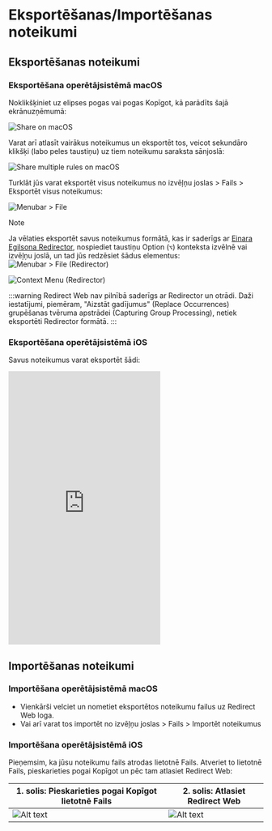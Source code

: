 # Eksportēšanas/Importēšanas noteikumi

## Eksportēšanas noteikumi

### Eksportēšana operētājsistēmā macOS

Noklikšķiniet uz elipses pogas vai pogas Kopīgot, kā parādīts šajā ekrānuzņēmumā:

![Share on macOS](/img/share-on-macos.png)

Varat arī atlasīt vairākus noteikumus un eksportēt tos, veicot sekundāro klikšķi (labo peles taustiņu) uz tiem noteikumu saraksta sānjoslā:

![Share multiple rules on macOS](/img/multiselect-on-macos.png)

Turklāt jūs varat eksportēt visus noteikumus no izvēļņu joslas > Fails > Eksportēt visus noteikumus:

![Menubar > File](/img/menubar-file.png)

> [!NOTE]
> Ja vēlaties eksportēt savus noteikumus formātā, kas ir saderīgs ar [Einara Egilsona Redirector](https://einaregilsson.com/redirector/), nospiediet taustiņu Option (`⌥`) konteksta izvēlnē vai izvēļņu joslā, un tad jūs redzēsiet šādus elementus:
> ![Menubar > File (Redirector)](/img/menubar-file-redirector.png)
>
> ![Context Menu (Redirector)](/img/context-menu-redirector.png)
>
> :::warning
> Redirect Web nav pilnībā saderīgs ar Redirector un otrādi. Daži iestatījumi, piemēram, "Aizstāt gadījumus" (Replace Occurrences) grupēšanas tvēruma apstrādei (Capturing Group Processing), netiek eksportēti Redirector formātā.
> :::

### Eksportēšana operētājsistēmā iOS

Savus noteikumus varat eksportēt šādi:

<iframe height="540" src="https://www.youtube.com/embed/uQ6-SLEMlT4" title="iOS Demo Video for exporting rules (YouTube)" frameborder="0" allow="accelerometer; autoplay; clipboard-write; encrypted-media; gyroscope; picture-in-picture; web-share" allowfullscreen></iframe>

## Importēšanas noteikumi

### Importēšana operētājsistēmā macOS

- Vienkārši velciet un nometiet eksportētos noteikumu failus uz Redirect Web loga.
- Vai arī varat tos importēt no izvēļņu joslas > Fails > Importēt noteikumus

### Importēšana operētājsistēmā iOS

Pieņemsim, ka jūsu noteikumu fails atrodas lietotnē Fails. Atveriet to lietotnē Fails, pieskarieties pogai Kopīgot un pēc tam atlasiet Redirect Web:

| 1. solis: Pieskarieties pogai Kopīgot lietotnē Fails | 2. solis: Atlasiet Redirect Web |
| ------------------------------------- | ------------------------------------- |
| ![Alt text](/img/files-share-ios.png) | ![Alt text](/img/share-sheet-ios.png) |